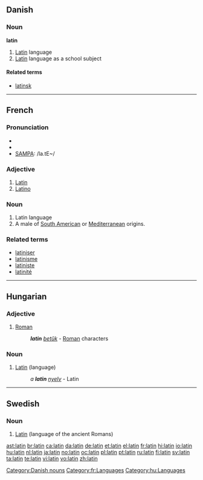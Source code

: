 {{see|Latin|latín}}
==Danish==

===Noun===
'''latin'''

# [[Latin]] language
# [[Latin]] language as a school subject

====Related terms====
* [[latinsk]]

[[Category:Danish nouns]]

----

==French==

===Pronunciation===
* {{audio|Fr-latin.ogg|audio}}
* {{IPA|/la.tɛ̃/}}
* [[w:SAMPA|SAMPA]]: /la.tE~/

===Adjective===
{{fr-adj|f=latine}}

# [[Latin]]
# [[Latino]]

===Noun===
{{fr-noun|m}}

# Latin language
# A male of [[South American]] or [[Mediterranean]] origins.

===Related terms===
* [[latiniser]]
* [[latinisme]]
* [[latiniste]]
* [[latinité]]

[[Category:fr:Languages]]

----

==Hungarian==

===Adjective===
{{hu-adj|-}}

# [[Roman]]
#: '''''latin''' [[betűk]]'' - [[Roman]] characters

===Noun===
{{infl|hu|adjective}}

# [[Latin]] (language)
#: ''a '''latin''' [[nyelv]]'' - Latin

[[Category:hu:Languages]]

----

==Swedish==
{{wikipedia|lang=sv}}

===Noun===
{{infl|sv|noun|g=n}}

# [[Latin]] (language of the ancient Romans)

{{tbot entry|Swedish|Latin|2008|April|sv}}

[[ast:latin]]
[[br:latin]]
[[ca:latin]]
[[da:latin]]
[[de:latin]]
[[et:latin]]
[[el:latin]]
[[fr:latin]]
[[hi:latin]]
[[io:latin]]
[[hu:latin]]
[[nl:latin]]
[[ja:latin]]
[[no:latin]]
[[oc:latin]]
[[pl:latin]]
[[pt:latin]]
[[ru:latin]]
[[fi:latin]]
[[sv:latin]]
[[ta:latin]]
[[te:latin]]
[[vi:latin]]
[[vo:latin]]
[[zh:latin]]